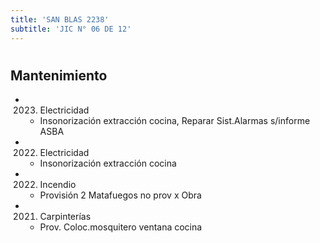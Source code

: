 ```yaml
---
title: 'SAN BLAS 2238'
subtitle: 'JIC N° 06 DE 12'
---
```


#


## Mantenimiento

*  (2023) Electricidad 
    + Insonorización extracción cocina, Reparar Sist.Alarmas s/informe ASBA

*  (2022) Electricidad 
    + Insonorización extracción cocina

*  (2022) Incendio 
    + Provisión 2 Matafuegos no prov x Obra

*  (2021) Carpinterías 
    + Prov. Coloc.mosquitero ventana cocina



